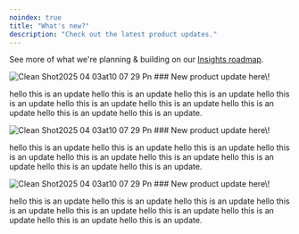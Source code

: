 ```yaml
---
noindex: true
title: "What's new?"
description: "Check out the latest product updates."
---
```


See more of what we're planning & building on our [Insights roadmap](www.google.com).

<Update label="05/21/2025" description="v1.0">
  <Frame>
    <img
      src="/CleanShot2025-04-03at10.07.29.png"
      alt="Clean Shot2025 04 03at10 07 29 Pn"
      title="Clean Shot2025 04 03at10 07 29 Pn"
      style={{ width:"100%" }}
    />
  </Frame>
  ### New product update here\!

  hello this is an update hello this is an update hello this is an update hello this is an update hello this is an update hello this is an update hello this is an update hello this is an update hello this is an update.
</Update>

<Update label="05/21/2025" description="v0">
  <Frame>
    <img
      src="/CleanShot2025-04-03at10.07.29.png"
      alt="Clean Shot2025 04 03at10 07 29 Pn"
      title="Clean Shot2025 04 03at10 07 29 Pn"
      style={{ width:"100%" }}
    />
  </Frame>
  ### New product update here\!

  hello this is an update hello this is an update hello this is an update hello this is an update hello this is an update hello this is an update hello this is an update hello this is an update hello this is an update.
</Update>

<Update label="05/21/2025" description="beta">
  <Frame>
    <img
      src="/CleanShot2025-04-03at10.07.29.png"
      alt="Clean Shot2025 04 03at10 07 29 Pn"
      title="Clean Shot2025 04 03at10 07 29 Pn"
      style={{ width:"100%" }}
    />
  </Frame>
  ### New product update here\!

  hello this is an update hello this is an update hello this is an update hello this is an update hello this is an update hello this is an update hello this is an update hello this is an update hello this is an update.
</Update>